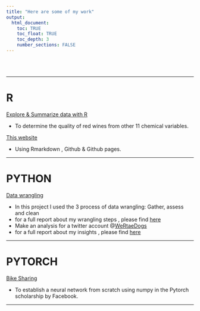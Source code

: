 ```yaml
---
title: "Here are some of my work"
output: 
  html_document:
    toc: TRUE
    toc_float: TRUE
    toc_depth: 3
    number_sections: FALSE
---
```


<br><br>



***
# R

[Explore & Summarize data with R](./Explore_summarize_project/)

- To determine the quality of red wines from other 11 chemical variables. 

[This website](https://github.com/hindamosh/hindamosh.github.io)

- Using Rmarkdown , Github & Github pages.

***

# PYTHON

[Data wrangling](./data_wrangling/)

- In this project I used the 3 process of data wrangling: Gather, assess and clean
- for a full report about my wrangling steps , please find [here](https://bit.ly/2UiUBVR)
- Make an analysis for a twitter account @[WeRtaeDogs](https://twitter.com/dog_rates)
- for a full report about my insights , please find [here](https://bit.ly/2Tx1ZQ8)

***

# PYTORCH
[Bike Sharing ](./Bike_sharing_Pytorch/)

- To establish a neural network from scratch using numpy in the Pytorch scholarship by Facebook. 

***



